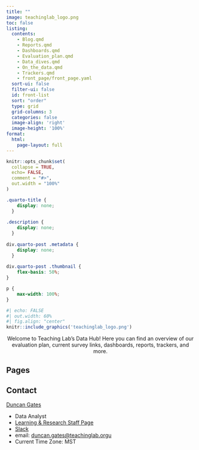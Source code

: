 ```yaml
---
title: ""
image: teachinglab_logo.png
toc: false
listing:
  contents: 
    - Blog.qmd
    - Reports.qmd
    - Dashboards.qmd
    - Evaluation_plan.qmd
    - Data_dives.qmd
    - On_the_data.qmd
    - Trackers.qmd
    - front_page/front_page.yaml
  sort-ui: false
  filter-ui: false
  id: front-list
  sort: "order"
  type: grid
  grid-columns: 3
  categories: false
  image-align: 'right'
  image-height: '100%'
format:
  html:
    page-layout: full
---
```


```r
knitr::opts_chunk$set(
  collapse = TRUE,
  echo= FALSE,
  comment = "#>",
  out.width = "100%"
)
```

```css
.quarto-title {
    display: none;
  }
  
.description {
    display: none;
  }
  
div.quarto-post .metadata {
    display: none;
  }
  
div.quarto-post .thumbnail {
    flex-basis: 50%;
}

p {
    max-width: 100%;
}

```


```r
#| echo: FALSE
#| out.width: 60%
#| fig.align: "center"
knitr::include_graphics('teachinglab_logo.png')
```

<center>Welcome to Teaching Lab’s Data Hub! Here you can find an overview of our evaluation plan, current survey links, dashboards, reports, trackers, and more.</center>

## Pages

::: {#front-list}
:::



## Contact

[Duncan Gates](https://datahub.teachinglab.org/people/duncan_gates.html)

-   Data Analyst
-   [Learning & Research Staff Page](https://sites.google.com/teachinglab.org/staff-site/learning-research)
-   [Slack](https://teachinglabhq.slack.com/team/U01MRR8KBRU)
-   email: [duncan.gates\@teachinglab.orgu](mailto:duncan.gates@teachinglab.org){.email}
-   Current Time Zone: MST
